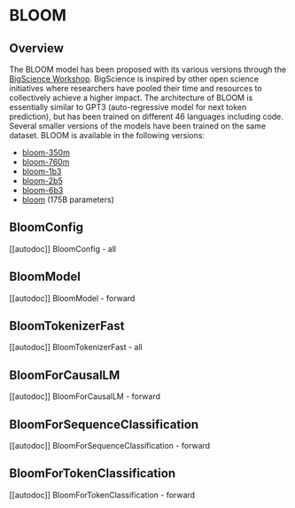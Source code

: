 <!--Copyright 2022 The HuggingFace Team. All rights reserved.

Licensed under the Apache License, Version 2.0 (the "License"); you may not use this file except in compliance with
the License. You may obtain a copy of the License at

http://www.apache.org/licenses/LICENSE-2.0

Unless required by applicable law or agreed to in writing, software distributed under the License is distributed on
an "AS IS" BASIS, WITHOUT WARRANTIES OR CONDITIONS OF ANY KIND, either express or implied. See the License for the
specific language governing permissions and limitations under the License.
-->

# BLOOM

## Overview

The BLOOM model has been proposed with its various versions through the [BigScience Workshop](https://bigscience.huggingface.co/). BigScience is inspired by other open science initiatives where researchers have pooled their time and resources to collectively achieve a higher impact.
The architecture of BLOOM is essentially similar to GPT3 (auto-regressive model for next token prediction), but has been trained on different 46 languages including code.
Several smaller versions of the models have been trained on the same dataset. BLOOM is available in the following versions:

- [bloom-350m](https://huggingface.co/bigscience/bloom-350m)
- [bloom-760m](https://huggingface.co/bigscience/bloom-760m)
- [bloom-1b3](https://huggingface.co/bigscience/bloom-1b3)
- [bloom-2b5](https://huggingface.co/bigscience/bloom-2b5)
- [bloom-6b3](https://huggingface.co/bigscience/bloom-6b3)
- [bloom](https://huggingface.co/bigscience/bloom) (175B parameters)


## BloomConfig

[[autodoc]] BloomConfig
    - all

## BloomModel

[[autodoc]] BloomModel
    - forward

## BloomTokenizerFast

[[autodoc]] BloomTokenizerFast
    - all

## BloomForCausalLM

[[autodoc]] BloomForCausalLM
    - forward

## BloomForSequenceClassification

[[autodoc]] BloomForSequenceClassification
    - forward

## BloomForTokenClassification

[[autodoc]] BloomForTokenClassification
    - forward
